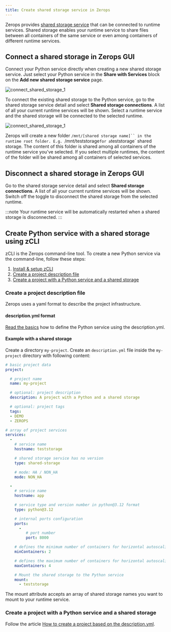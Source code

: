 ```yaml
---
title: Create shared storage service in Zerops
---
```


Zerops provides [shared storage service](/shared-storage/overview) that can be connected to runtime services. Shared storage enables your runtime service to share files between all containers of the same service or even among containers of different runtime services.

## Connect a shared storage in Zerops GUI
Connect your Python service directly when creating a new shared storage service. Just select your Python service in the **Share with Services** block on the **Add new shared storage service** page.

![connect_shared_storage_1](/img/screenshots/connect_shared_storage_1.png)

To connect the existing shared storage to the Python service, go to the shared storage service detail and select **Shared storage connections**. A list of all your current runtime services will be shown. Select a runtime service and the shared storage will be connected to the selected runtime.

![connect_shared_storage_1](/img/screenshots/connect_shared_storage_2.png)

Zerops will create a new folder `/mnt/[shared storage name]`` in the runtime root folder. E.g. `/mnt/teststorage` for a `teststorage` shared storage. The content of this folder is shared among all containers of the runtime service you've selected. If you select multiple runtimes, the content of the folder will be shared among all containers of selected services.

## Disconnect a shared storage in Zerops GUI

Go to the shared storage service detail and select **Shared storage connections**. A list of all your current runtime services will be shown. Switch off the toggle to disconnect the shared storage from the selected runtime.

:::note
Your runtime service will be automatically restarted when a shared storage is disconnected.
:::

## Create Python service with a shared storage using zCLI
zCLI is the Zerops command-line tool. To create a new Python service via the command-line, follow these steps:

1. [Install & setup zCLI](/references/cli/install)
2. [Create a project description file](/python/how-to/shared-storage#create-a-project-description-file)
3. [Create a project with a Python service and a shared storage](/python/how-to/shared-storage#create-a-project-with-a-python-service-and-a-shared-storage)

### Create a project description file
Zerops uses a yaml format to describe the project infrastructure.

#### description.yml format

[Read the basics](/python/how-to/create#create-a-project-description-file) how to define the Python service using the description.yml.

#### Example with a shared storage

Create a directory `my-project`. Create an `description.yml` file inside the `my-project` directory with following content:

```yml
# basic project data
project:

  # project name
  name: my-project

  # optional: project description
  description: A project with a Python and a shared storage

  # optional: project tags
  tags:
  - DEMO
  - ZEROPS

# array of project services
services:
  -
    # service name
    hostname: teststorage

    # shared storage service has no version
    type: shared-storage

    # mode: HA / NON_HA
    mode: NON_HA

  -
    # service name
    hostname: app

    # service type and version number in python@3.12 format
    type: python@3.12

    # internal ports configuration
    ports:
      -
         # port number
         port: 8000

    # defines the minimum number of containers for horizontal autoscaling. Max value = 6.
    minContainers: 2

    # defines the maximum number of containers for horizontal autoscaling. Max value = 6.
    maxContainers: 4

    # Mount the shared storage to the Python service
    mount:
      - teststorage
```

The mount attribute accepts an array of shared storage names you want to mount to your runtime service.

### Create a project with a Python service and a shared storage

Follow the article [How to create a project based on the description.yml](/python/how-to/create#create-a-project-based-on-the-descriptionyml).
